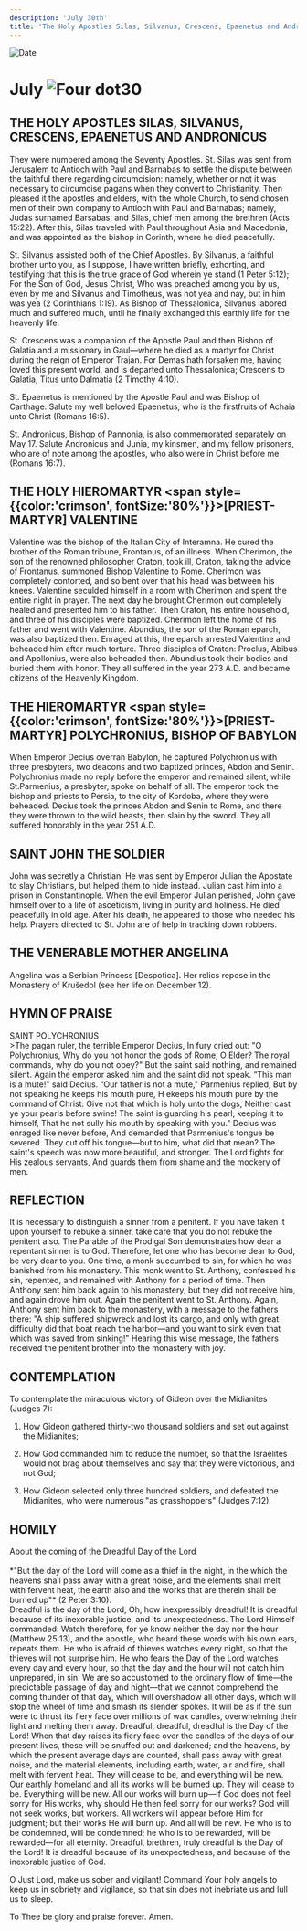 ```yaml
---
description: 'July 30th'
title: 'The Holy Apostles Silas, Silvanus, Crescens, Epaenetus and Andronicus, Hieromartyr Valentine'
---
```


<CustomPaginator />
<RunningHead />

<Image src="/title-imprint.png" height={68} width={50} alt="Date" className="title-imprint"/>

# <div id="date">July <Image className="four-dot" src="/four-dot.png" height={15} width={15} alt="Four dot" />30</div>

## THE HOLY APOSTLES SILAS, SILVANUS, CRESCENS, EPAENETUS AND ANDRONICUS

They were numbered among the Seventy Apostles. St. Silas was sent from Jerusalem to Antioch with Paul and Barnabas to settle the dispute between the faithful there regarding circumcision: namely, whether or not it was necessary to circumcise pagans when they convert to Christianity. Then pleased it the apostles and elders, with the whole Church, to send chosen men of their own company to Antioch with Paul and Barnabas; namely, Judas surnamed Barsabas, and Silas, chief men among the brethren (Acts 15:22). After this, Silas traveled with Paul throughout Asia and Macedonia, and was appointed as the bishop in Corinth, where he died peacefully.

St. Silvanus assisted both of the Chief Apostles. By Silvanus, a faithful brother unto you, as I suppose, I have written briefly, exhorting, and testifying that this is the true grace of God wherein ye stand (1 Peter 5:12); For the Son of God, Jesus Christ, Who was preached among you by us, even by me and Silvanus and Timotheus, was not yea and nay, but in him was yea (2 Corinthians 1:19). As Bishop of Thessalonica, Silvanus labored much and suffered much, until he finally exchanged this earthly life for the heavenly life.

St. Crescens was a companion of the Apostle Paul and then Bishop of Galatia and a missionary in Gaul—where he died as a martyr for Christ during the reign of Emperor Trajan. For Demas hath forsaken me, having loved this present world, and is departed unto Thessalonica; Crescens to Galatia, Titus unto Dalmatia (2 Timothy 4:10).

St. Epaenetus is mentioned by the Apostle Paul and was Bishop of Carthage. Salute my well beloved Epaenetus, who is the firstfruits of Achaia unto Christ (Romans 16:5).

St. Andronicus, Bishop of Pannonia, is also commemorated separately on May 17. Salute Andronicus and Junia, my kinsmen, and my fellow prisoners, who are of note among the apostles, who also were in Christ before me (Romans 16:7).

## THE HOLY HIEROMARTYR <span style={{color:'crimson', fontSize:'80%'}}>[PRIEST-MARTYR]</span> VALENTINE

Valentine was the bishop of the Italian City of Interamna. He cured the brother of the Roman tribune, Frontanus, of an illness. When Cherimon, the son of the renowned philosopher Craton, took ill, Craton, taking the advice of Frontanus, summoned Bishop Valentine to Rome. Cherimon was completely contorted, and so bent over that his head was between his knees. Valentine seculded himself in a room with Cherimon and spent the entire night in prayer. The next day he brought Cherimon out completely healed and presented him to his father. Then Craton, his entire household, and three of his disciples were baptized. Cherimon left the home of his father and went with Valentine. Abundius, the son of the Roman eparch, was also baptized then. Enraged at this, the eparch arrested Valentine and beheaded him after much torture. Three disciples of Craton: Proclus, Abibus and Apollonius, were also beheaded then. Abundius took their bodies and buried them with honor. They all suffered in the year 273 A.D. and became citizens of the Heavenly Kingdom.

## THE HIEROMARTYR <span style={{color:'crimson', fontSize:'80%'}}>[PRIEST-MARTYR]</span> POLYCHRONIUS, BISHOP OF BABYLON

When Emperor Decius overran Babylon, he captured Polychronius with three presbyters, two deacons and two baptized princes, Abdon and Senin. Polychronius made no reply before the emperor and remained silent, while St.Parmenius, a presbyter, spoke on behalf of all. The emperor took the bishop and priests to Persia, to the city of Kordoba, where they were beheaded. Decius took the princes Abdon and Senin to Rome, and there they were thrown to the wild beasts, then slain by the sword. They all suffered honorably in the year 251 A.D.

## SAINT JOHN THE SOLDIER

John was secretly a Christian. He was sent by Emperor Julian the Apostate to slay Christians, but helped them to hide instead. Julian cast him into a prison in Constantinople. When the evil Emperor Julian perished, John gave himself over to a life of asceticism, living in purity and holiness. He died peacefully in old age. After his death, he appeared to those who needed his help. Prayers directed to St. John are of help in tracking down robbers.

## THE VENERABLE MOTHER ANGELINA

Angelina was a Serbian Princess [Despotica]. Her relics repose in the Monastery of Krušedol (see her life on December 12).


## HYMN OF PRAISE
<div style={{textAlign:'center', color:'crimson', fontWeight:'bold'}}>
SAINT POLYCHRONIUS
</div>
>The pagan ruler, the terrible Emperor Decius,  
In fury cried out: "O Polychronius,  
Why do you not honor the gods of Rome, O Elder?  
The royal commands, why do you not obey?"  
But the saint said nothing, and remained silent.  
Again the emperor asked him and the saint did not speak.  
“This man is a mute!" said Decius.  
“Our father is not a mute," Parmenius replied,  
But by not speaking he keeps his mouth pure,  
H ekeeps his mouth pure by the command of Christ:  
Give not that which is holy unto the dogs,  
Neither cast ye your pearls before swine!  
The saint is guarding his pearl, keeping it to himself,  
That he not sully his mouth by speaking with you."  
Decius was enraged like never before,  
And demanded that Parmenius's tongue be severed.  
They cut off his tongue—but to him, what did that mean?  
The saint's speech was now more beautiful, and stronger.  
The Lord fights for His zealous servants,  
And guards them from shame and the mockery of men.  


## REFLECTION

It is necessary to distinguish a sinner from a penitent. If you have taken it upon yourself to rebuke a sinner, take care that you do not rebuke the penitent also. The Parable of the Prodigal Son demonstrates how dear a repentant sinner is to God. Therefore, let one who has become dear to God, be very dear to you. One time, a monk succumbed to sin, for which he was banished from his monastery. This monk went to St. Anthony, confessed his sin, repented, and remained with Anthony for a period of time. Then Anthony sent him back again to his monastery, but they did not receive him, and again drove him out. Again the penitent went to St. Anthony. Again, Anthony sent him back to the monastery, with a message to the fathers there: "A ship suffered shipwreck and lost its cargo, and only with great difficulty did that boat reach the harbor—and you want to sink even that which was saved from sinking!" Hearing this wise message, the fathers received the penitent brother into the monastery with joy.


## CONTEMPLATION

To contemplate the miraculous victory of Gideon over the Midianites (Judges 7):

1. How Gideon gathered thirty-two thousand soldiers and set out against the Midianites;

2. How God commanded him to reduce the number, so that the Israelites would not brag about themselves and say that they were victorious, and not God;

3. How Gideon selected only three hundred soldiers, and defeated the Midianites, who were numerous "as grasshoppers" (Judges 7:12).


## HOMILY
<div style={{textAlign:'center', color:'crimson', fontWeight:'bold'}}>
About the coming of the Dreadful Day of the Lord
</div>
<br />
<div style={{textAlign:'right'}}>
*"But the day of the Lord will come as a thief in the night, in the which the heavens shall pass away with a great noise, and the elements shall melt with fervent heat, the earth also and the works that are therein shall be burned up"* (2 Peter 3:10).
</div>
Dreadful is the day of the Lord, Oh, how inexpressibly dreadful! It is dreadful because of its inexorable justice, and its unexpectedness. The Lord Himself commanded: Watch therefore, for ye know neither the day nor the hour (Matthew 25:13), and the apostle, who heard these words with his own ears, repeats them. He who is afraid of thieves watches every night, so that the thieves will not surprise him. He who fears the Day of the Lord watches every day and every hour, so that the day and the hour will not catch him unprepared, in sin. We are so accustomed to the ordinary flow of time—the predictable passage of day and night—that we cannot comprehend the coming thunder of that day, which will overshadow all other days, which will stop the wheel of time and smash its slender spokes. It will be as if the sun were to thrust its fiery face over millions of wax candles, overwhelming their light and melting them away. Dreadful, dreadful, dreadful is the Day of the Lord! When that day raises its fiery face over the candles of the days of our present lives, these will be snuffed out and darkened; and the heavens, by which the present average days are counted, shall pass away with great noise, and the material elements, including earth, water, air and fire, shall melt with fervent heat. They will cease to be, and everything will be new. Our earthly homeland and all its works will be burned up. They will cease to be. Everything will be new. All our works will burn up—if God does not feel sorry for His works, why should He then feel sorry for our works? God will not seek works, but workers. All workers will appear before Him for judgment; but their works He will burn up. And all will be new. He who is to be condemned, will be condemned; he who is to be rewarded, will be rewarded—for all eternity. Dreadful, brethren, truly dreadful is the Day of the Lord! It is dreadful because of its unexpectedness, and because of the inexorable justice of God.

O Just Lord, make us sober and vigilant! Command Your holy angels to keep us in sobriety and vigilance, so that sin does not inebriate us and lull us to sleep.

To Thee be glory and praise forever. Amen.

